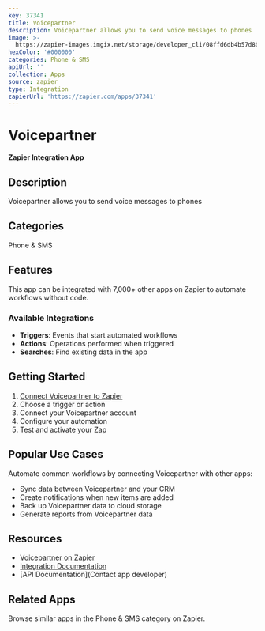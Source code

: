 ```yaml
---
key: 37341
title: Voicepartner
description: Voicepartner allows you to send voice messages to phones
image: >-
  https://zapier-images.imgix.net/storage/developer_cli/08ffd6db4b57d8b30615c1116e2777d3.png?auto=format%2Ccompress&ixlib=python-3.0.0&q=50
hexColor: '#000000'
categories: Phone & SMS
apiUrl: ''
collection: Apps
source: zapier
type: Integration
zapierUrl: 'https://zapier.com/apps/37341'
---
```

# Voicepartner

**Zapier Integration App**

## Description

Voicepartner allows you to send voice messages to phones

## Categories

Phone & SMS

## Features

This app can be integrated with 7,000+ other apps on Zapier to automate workflows without code.

### Available Integrations

- **Triggers**: Events that start automated workflows
- **Actions**: Operations performed when triggered
- **Searches**: Find existing data in the app

## Getting Started

1. [Connect Voicepartner to Zapier](https://zapier.com/apps/37341)
2. Choose a trigger or action
3. Connect your Voicepartner account
4. Configure your automation
5. Test and activate your Zap

## Popular Use Cases

Automate common workflows by connecting Voicepartner with other apps:

- Sync data between Voicepartner and your CRM
- Create notifications when new items are added
- Back up Voicepartner data to cloud storage
- Generate reports from Voicepartner data

## Resources

- [Voicepartner on Zapier](https://zapier.com/apps/37341)
- [Integration Documentation](https://zapier.com/apps/37341/integrations)
- [API Documentation](Contact app developer)

## Related Apps

Browse similar apps in the Phone & SMS category on Zapier.
